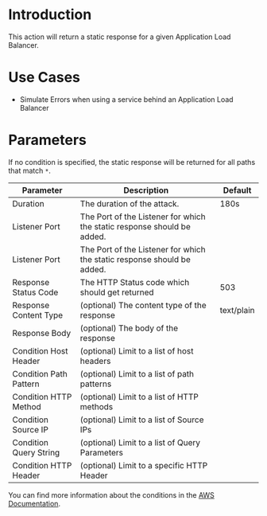 # Introduction

This action will return a static response for a given Application Load Balancer.

# Use Cases

- Simulate Errors when using a service behind an Application Load Balancer

# Parameters

If no condition is specified, the static response will be returned for all paths that match `*`.

| Parameter              | Description                                                             | Default    |
|------------------------|-------------------------------------------------------------------------|------------|
| Duration               | The duration of the attack.                                             | 180s       |
| Listener Port          | The Port of the Listener for which the static response should be added. |            |
| Listener Port          | The Port of the Listener for which the static response should be added. |            |
| Response Status Code   | The HTTP Status code which should get returned                          | 503        |
| Response Content Type  | (optional) The content type of the response                             | text/plain |
| Response Body          | (optional) The body of the response                                     |            |
| Condition Host Header  | (optional) Limit to a list of host headers                              |            |
| Condition Path Pattern | (optional) Limit to a list of path patterns                             |            |
| Condition HTTP Method  | (optional) Limit to a list of HTTP methods                              |            |
| Condition Source IP    | (optional) Limit to a list of Source IPs                                |            |
| Condition Query String | (optional) Limit to a list of Query Parameters                          |            |
| Condition HTTP Header  | (optional) Limit to a specific HTTP Header                              |            |

You can find more information about the conditions in the [AWS Documentation](https://docs.aws.amazon.com/elasticloadbalancing/latest/application/load-balancer-listeners.html#rule-condition-types).